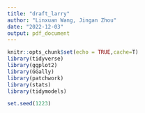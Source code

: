 ```yaml
---
title: "draft_larry"
author: "Linxuan Wang, Jingan Zhou"
date: "2022-12-03"
output: pdf_document
---
```


```r
knitr::opts_chunk$set(echo = TRUE,cache=T)
library(tidyverse)
library(ggplot2)
library(GGally)
library(patchwork)
library(stats)
library(tidymodels)
```

```r
set.seed(1223)

```

